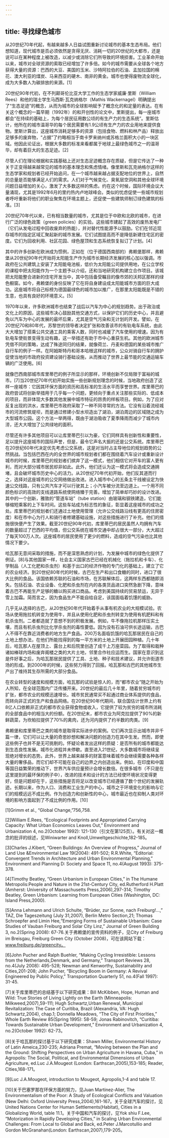 ```yaml
---
---
---
```

title: 寻找绿色城市
---




从20世纪70年代起，有越来越多人日益试图重新讨论城市的基本生态布局。他们想知道，现代城市是否必须依然是贪得无厌、消耗一切的20世纪的大都市，还是说可以在某种程度上被改造，以减少或消除它们所导致的环境损害。工业革命开始以来，城市对全球资源的索取已经增加了许多倍。如今的城市需要从全球各个地方获得大量的资源：巴西的大豆、美国的玉米、沙特阿拉伯的石油、孟加拉国的棉花、澳大利亚的煤炭、马来西亚的硬木、南非的黄金。城市也使得废物流全球化，成为大多数人为碳排放的来源。[1]

20世纪90年代初，在不列颠哥伦比亚大学工作的生态学家威廉·里斯（William Rees）和他的瑞士学生马西斯·瓦克纳格尔（Mathis Wackernagel）明确提出了“生态足迹”的概念，从而为城市的全球影响赋予了概念化的和定量的表达。在有关这个概念的一篇早期（1992年）的和开创性的论文中，里斯提出，每一座城市都会“在持续的基础上，为每个居民征用数公顷的有生产力的生态系统”。里斯估计，他所在的城市温哥华的每个居民需要有1.9公顷有生产力的农业用地来提供食物。里斯计算出，这座城市消耗足够多的资源（包括食物、燃料和林产品）释放出足够多的废弃物，“占据”了约略相当于南卡罗来纳州或苏格兰面积大小的一块区域。他因此论证出，根据大多数的标准来看都属于地球上最绿色城市之一的温哥华，却有着巨大的生态足迹。[2]

尽管人们在理论根据和实践基础上还对生态足迹概念存在质疑，但是它传达了一种关于正变得越来越常见的城市的基本理念和焦虑情绪。像里斯和瓦克纳格尔这样的生态学家和规划者已经开始追问，在一个城市越来越占据支配地位的世界上，自然的总量是否能够满足人们的需求。人们对于气候变化、臭氧层空洞和其他全球环境问题日益增加的关心，激发了大多数这样的焦虑。约在这个时候，国际环境会议大量涌现，尤其是1992年6月的里约热内卢地球峰会。类似的忧虑促使一些城市规划者呼吁重新将他们的职业聚焦在环境主题上，还促使一些建筑师制订绿色建筑的标准。[3]

20世纪70年代以来，已有相当数量的城市，尤其是位于中欧和北欧的城市，在进行广泛的绿色政策（green policies）的实验。这些城市建起了高效的废热发电厂（它们从发电过程中回收废弃的热能），并对替代性能源予以鼓励。它们在邻近现存城市的指定区域汇聚起新的城市发展。它们试图提高而不是降低新建住宅区的密度。它们为回收利用、社区花园、绿色屋顶和生态系统恢复拟订了计划。[4]

其中的许多创新在欧洲成为惯例，正如在（位于德国西南部的）弗赖堡那样，弗赖堡从20世纪90年代开始将太阳能生产作为城市长期经济发展的核心加以强调。市政府在公共建筑上安装了太阳能电池板，低价为太阳能公司提供用地，在公立学校的课程中把太阳能作为一个主题予以介绍，还和当地研究机构建立合作项目。该城把太阳能整合进新的住宅开发当中，其中包括备受瞩目的像市郊的沃邦区那样的绿色橱窗。如今，弗赖堡的身份反映了它在将自身建设成太阳能城市方面的巨大成功。这座城市将自己标榜为德国最绿色的城市加以推广，在那里太阳能既是不错的生意，也具有良好的环境意义。[5]

1970年以来，许多欧洲城市也结束了战后以汽车为中心的规划趋势。出于政治或文化上的原因，这些城市决心鼓励其他交通方式，以保护它们的历史中心，并且避免以汽车为中心的发展的最坏后果，尤其是空气污染和无计划的开发。譬如，在20世纪70和80年代，苏黎世的领导者决定扩张和改善该市的有轨电车系统，由此大大增加了搭乘公共交通工具的乘客人数，同时也减缓了汽车使用的增速。因为有轨电车使街景变得生动有趣，这一举措还有助于市中心重获生机。其他的欧洲城市凭借不同的策略，达成了殊途同归的结果，就像荷兰、丹麦和德国的某些城市推广自行车的例子一样。在阿姆斯特丹和哥本哈根这样的城市，公众对骑自行车的拥护促使当地的市政府投资建设骑行基础设施，从而推动了世界上最节能的交通运输车辆的广泛使用。[6]

就像巴西南部城市库里蒂巴的例子所显示的那样，环境创新不仅局限于富裕的城市。[7]当20世纪70年代初开始实施一些创新规划理念的时候，当地政府创造了这样一座城市：它因其环保方面的资历和高标准的生活水平而享誉世界。库里蒂巴的政府尝试将创新举措用于几乎每一个问题，更倾向于重点关注那些实际的、低成本的项目，而非体现大多数其他发展中城市特征的昂贵的样板项目。例如，为了应对反复出现的洪水，库里蒂巴市政府采取了一种不同寻常的方法。它没有沿着流经城市的河流修筑堤坝，而是通过修建小型水坝造出了湖泊，湖泊周边的区域随之成为大型城市公园。这个方法一举两得，既由于湖泊吸收了夏季降雨而减少了城市内涝，还大大增加了公共绿地的面积。

尽管还有许多其他项目可以让库里蒂巴引以为豪，它们同样具有创新性和重要性，足以提升这座城市的国际声誉，但是，最令它声名大振的还是公交系统。库里蒂巴在20世纪60年代决定优先考虑公交系统，这是对当时占主导地位的规划趋势的公然挑战。当包括巴西在内的全世界的城市规划者们都在围绕着汽车设计或重新设计城市的时候，库里蒂巴的规划者们摈弃了这一模式，他们相信它对开车的富人更有利，而对大部分城市居民却非如此。此外，他们还认为这一模式将会造成交通拥堵，且会破坏城市历史中心的活力。从20世纪70年代初开始，他们反其道而行之，选择对这座城市的公交网络做出改进。进入城市中心的五条主干线被设定为快速公交线路，只有公共汽车才可以行驶其上；小汽车被分流至边道上。一个用不同颜色标识的高效的支线道路系统使网络臻于完善。增加了简单却巧妙的设计改进。其中的一个创新，雅致的“管道车站”（tube station）由玻璃和钢铁建造，它们能够缩短乘客的上下车时间。这些车站成为标志性的象征，彰显着这座城市的成功之处。库里蒂巴的规划者们还通过土地使用管理（允许公交线路沿线有更高的住房密度）和在市中心为行人和骑行者修建基础设施，对这些措施进行了补充。他们的措施很快便产生了效果。截至20世纪90年代初，库里蒂巴的居民虽然人均拥有汽车的数量超过了巴西的平均值，但公交系统在城市交通中却占很大一部分，大大超过了每天100万人次。这座城市的居民使用了更少的燃料，造成的空气污染也比其他情况下要少。

哈瓦那无意间采取的措施，而不是深思熟虑的计划，为发展中城市的绿色化提供了例证。[8]与其他国家一样，社会主义国家古巴已经在机械化（拖拉机和卡车）、化学制品（人工化肥和杀虫剂）和基于出口的经济作物的专门化的基础上，建立了它的农业经济。到20世纪80年代的时候，古巴在生产和出口食糖的同时，进口了很大比例的食品。该国依赖苏联的石油和市场，在苏联解体后，这两样东西都随即消失。包括石油、农业设备、化肥和杀虫剂在内的各类货品进口突然急剧下降，意味着古巴不再能生产足够的糖以购买进口商品。考虑到美国持续的贸易禁运，无异于雪上加霜。简而言之，因为食品生产不能自给自足，该国面临着饥馑的威胁。

几乎无从选择的古巴，从20世纪90年代开始着手从事有机农业的大规模试验。农场从使用拖拉机转变为使用牛，并且从使用化肥和杀虫剂转变为使用有机肥料和有机杀虫剂。二者都造就了意想不到的积极发展。例如，牛不像拖拉机那样压实土壤，而且有机杀虫剂比化学杀虫剂的毒性要低。因为没有石油可供长途运输，古巴人不得不在靠近消费者的地方生产食品。200万名面临饥饿的哈瓦那居民在自己的土地上想办法，在他们所能找得到的每一平方米的土地上开展田园种植。几十年后，哈瓦那人在屋顶上、露台上和后院里创造了成千上万座菜园。为了取得和栽种诸如棒球内场和废弃阁楼之类的大片土地，邻里合作社应运而生。国家在意识到这是件好事之后，为哈瓦那居民提供了工具、土地、种子和技术建议，并允许街道市场的形成。到2000年的时候，这些努力得到了回报。哈瓦那和古巴的其他城市生产出了维持其生存所需的大部分食品。

在农业转型的速度和规模方面，哈瓦那的试验是惊人的，而“都市农业”随之开始为人所知，在全球范围内广泛传播开来。20世纪的最后几十年里，随着贫穷城市的扩张，都市农业的规模迅速增长。城市贫民通常买不起通过商业体系提供的食品，而转向非正式的生产和食品网络。在20世纪90年代期间，联合国估计世界上约有8亿人口依赖非正式的都市农业获得食物或收入，它提供了较为贫穷的城市所消耗的全部食品中的相当大的份额。在20世纪末，都市农业为阿克拉提供了90%的新鲜蔬菜，为坎帕拉提供了70%的禽肉，还为河内提供了约半数的肉类。[9]

弗赖堡和库里蒂巴之类的城市是取得实际进步的案例。它们再次显示出城市并非千篇一律，它们可以让大量的奇思妙想和解决问题的创造力在其中生发。然而，即使这些例子也并不是无可挑剔的。怀疑论者发出这样的质疑：是否所有的城市都能达到生态良性发展。城市化进程并未停歇。直至进入21世纪，大多数城市将继续呈现绝对增长的态势。此外，世界上越来越多的财富意味着城市会继续需要各种各样大量的奢侈品，而它们却不可能在自己的边界之内创造出来。例如，在印度和中国等国日益繁荣的推动下，世界汽车供应量预计会增长数倍。在很多城市（不只是在这里提到的最环保的例子中），改进的技术和设计的方法已经使环境状况变得更好，但是问题却在于，这些措施是否将足以改变城市已经遵循了数个世纪的发展轨迹。长期以来，作为人口、消费和工业生产的中心，城市之于环境变化的影响与它们的规模远远不成比例。作为创造力和创新性的中心，城市最近也在抑制人类对环境的影响方面起到了不成比例的作用。[10]

[1]Grimm et al., “Global Change,”756,758.



[2]William E.Rees, “Ecological Footprints and Appropriated Carrying Capacity: What Urban Economics Leaves Out,” Environment and Urbanization 4, no.2(October 1992): 121-130（引文在第125页）。有关对这一概念的批评的综述，见Winiwarter and Knoll,Umweltgeschichte,182-185。



[3]Charles J.Kibert, “Green Buildings: An Overview of Progress,” Journal of Land Use &Environmental Law 19(2004): 491-502; R.R.White, “Editorial: Convergent Trends in Architecture and Urban Environmental Planning,” Environment and Planning D: Society and Space 11, no.4(August 1993): 375-378.



[4]Timothy Beatley, “Green Urbanism in European Cities,” in The Humane Metropolis:People and Nature in the 21st-Century City, ed.Rutherford H.Platt (Amherst: University of Massachusetts Press,2006),297-314; Timothy Beatley, Green Urbanism: Learning from European Cities (Washington, DC: Island Press,2000).



[5]Anna Lehmann and Ulrich Schulte, “Brüder, zur Sonne, nach Freiburg!...,” TAZ, Die Tageszeitung (July 31,2007), Berlin Metro Section,21; Thomas Schroepfer and Limin Hee,“Emerging Forms of Sustainable Urbanism: Case Studies of Vauban Freiburg and Solar City Linz,” Journal of Green Building 3, no.2(Spring 2008): 67-76.关于弗赖堡的宣传资料的例子，见City of Freiburg im Breisgau, Freiburg Green City (October 2008)，可在该网站下载：www.freiburg.de/greencity。



[6]John Pucher and Ralph Buehler, “Making Cycling Irresistible: Lessons from the Netherlands,Denmark, and Germany,” Transport Reviews 28, no.4(July 2008): 495-528; Newman and Kenworthy, Sustainability and Cities,201-208; John Pucher, “Bicycling Boom in Germany: A Revival Engineered by Public Policy,” Transportation Quarterly 51, no.4(Fall 1997): 31-45.



[7]关于库里蒂巴的总结基于以下研究成果：Bill McKibben, Hope, Human and Wild: True Stories of Living Lightly on the Earth (Minneapolis: Milkweed,2007),59-111; Hugh Schwartz,Urban Renewal, Municipal Revitalization: The Case of Curitiba, Brazil (Alexandria, VA: Hugh Schwartz,2004), chap.1; Donnella Meadows, “The City of First Priorities,” Whole Earth Review 85(Spring 1995): 58-59; Jonas Rabinovitch, “Curitiba: Towards Sustainable Urban Development,” Environment and Urbanization 4, no.2(October 1992): 62-73。



[8]关于哈瓦那的探讨基于以下研究成果：Shawn Miller, Environmental History of Latin Ameica,230-235; Adriana Premat, “Moving between the Plan and the Ground: Shifting Perspectives on Urban Agriculture in Havana, Cuba,” in Agropolis: The Social, Political, and Environmental Dimensions of Urban Agriculture, ed.Luc J.A.Mougeot (London: Earthscan,2005),153-185; Reader, Cities,168-171。



[9]Luc J.A.Mougeot, introduction to Mougeot, Agropolis,1-4 and table 17.



[10]关于巴塞罗那在环保方面的努力，见Juan Martinez-Alier, The Environmentalism of the Poor: A Study of Ecological Conflicts and Valuation (New Delhi: Oxford University Press,2004),161-167。关于全球汽车的探讨，见United Nations Center for Human Settlements(Habitat), Cities in a Globalizing World, table 11.1。关于中国和汽车的探讨，见Yok shiu F.Lee, “Motorization in Rapidly Developing Cities,” in Scaling Urban Environmental Challenges: From Local to Global and Back, ed.Peter J.Marcotullio and Gordon McGranahan(London: Earthscan,2007),179-205。